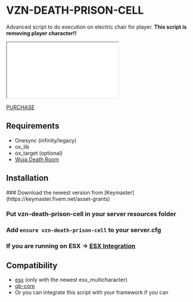 
# VZN-DEATH-PRISON-CELL

Advanced script to do execution on electric chair for player. **This script is removing player character!!**

<iframe
    className="aspect-video w-full"
    src={"https://www.youtube.com/embed/@TODO"}
    title="VZN Death Prison Cell preview"
    allow="accelerometer; autoplay; clipboard-write; encrypted-media; gyroscope; picture-in-picture"
></iframe>

[PURCHASE](https://vzn-scripts.tebex.io/package/@TODO)

## Requirements

-   Onesync (infinity/legacy)
-   ox_lib
-   ox_target (optional)
-   [Wuja Death Room](https://wuja-maps.tebex.io/package/6312401)

## Installation

<Steps>
### Download the newest version from [Keymaster](https://keymaster.fivem.net/asset-grants)

### Put vzn-death-prison-cell in your server resources folder

### Add `ensure vzn-death-prison-cell` to your server.cfg

### If you are running on ESX -> [ESX Integration](./vzn-death-prison-cell/integration/esx.mdx)

</Steps>

## Compatibility

-   [esx](https://github.com/esx-framework/esx_core) (only with the newest esx_multicharacter)
-   [qb-core](https://github.com/qbcore-framework/qb-core)
-   Or you can integrate this script with your framework if you can
